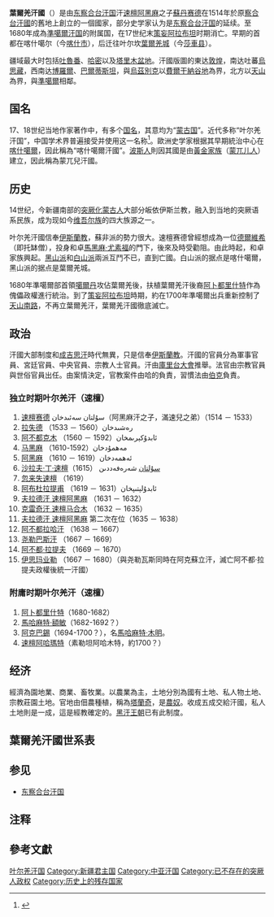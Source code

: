 {{Otheruses|subject=16世紀蒙古人建立的[[汗國|汗國]]'''葉爾羌'''|other=葉爾羌的其他意義|葉爾羌 (消歧義)}}
{{refimprove|time=2018-07-29T12:19:26+00:00}}
{{Infobox former country
|conventional_long_name = 葉爾羌汗國<small><br>蒙古国<br>哈實哈兒<br>土魯番<br>回回國、葉爾欽</small>
|common_name  = 
|native_name = سەئىدىيە خانلىقى
|continent    = [[亞洲|亞洲]]
|region       = [[中亞|中亞]]
|status       = [[汗國|汗國]]
|government_type = [[君主制|君主制]]
|capital      = 哈實哈兒（今中國新疆[[喀什市|喀什市]]）<br>葉爾羌（今中國新疆[[莎車縣|莎車縣]]）
|religion     = [[伊斯蘭教|伊斯蘭教]]<br>
|common_languages     = [[突厥語|突厥語]]
|leader1                = [[赛德|速檀赛德]]
|year_leader1           = 1514年－1533年（首任）
|leader2                = [[速檀阿哈瑪特|速檀阿哈瑪特]]
|year_leader2           = 約1700年（末任）
|title_leader           = 速檀、汗
|year_start   = 1514年
|year_end     = 1705年
|image_map = Yarkent Khanate.jpg
}}
{{中国历史上的新疆}}
{{西域歷史}}
'''葉爾羌汗國'''（{{lang-ug|سەئىدىيە خانلىقى}}）是由[[东察合台汗国|东察合台汗国]]汗[[速檀阿黑麻|速檀阿黑麻]]之子[[苏丹_(称谓)|蘇丹]][[赛德|赛德]]在1514年於原[[察合台汗國|察合台汗國]]的舊地上創立的一個國家，部分史学家认为是[[东察合台汗国|东察合台汗国]]的延续。至1680年成為[[準噶爾汗国|準噶爾汗国]]的附属国，在17世纪末[[策妄阿拉布坦|策妄阿拉布坦]]时期消亡。早期的首都在喀什噶尔（今[[喀什市|喀什市]]），后迁往叶尔坎[[葉爾羌城|葉爾羌城]]（今[[莎車县|莎車县]]）。

疆域最大时包括[[吐魯番|吐魯番]]、[[哈密|哈密]]以及[[塔里木盆地|塔里木盆地]]。汗國版圖的東达[[敦煌|敦煌]]，南达吐蕃[[烏思藏|烏思藏]]，西南达[[博羅爾|博羅爾]]、[[巴爾蒂斯坦|巴爾蒂斯坦]]，與[[烏茲別克|烏茲別克]]以[[費爾干納谷地|費爾干納谷地]]為界，北方以[[天山|天山]]為界，與[[準噶爾|準噶爾]]相鄰。

== 国名 ==

17、18世纪当地作家著作中，有多个[[国名|国名]]，其意均为“[[蒙古国|蒙古国]]”。近代多称“叶尔羌汗国”，中国学术界普遍接受并使用这一名称<ref>{{cite journal en|quotes = 
|last = 
|first = 
|author = 魏良弢
|coauthors = 
|date =  1991
|year = 
|month = 
|title =《叶尔羌汗国及其名称》
|journal = 新疆社科论坛
|volume = 
|issue = 1991年第03期
|pages = 
|publisher = 新疆社会科学界联合会
|location = 新疆维吾尔自治区乌鲁木齐市
|issn = 1671-4741
|pmid = 
|doi = 
|bibcode = 
|oclc =
|id = 
|url = http://mall.cnki.net/magazine/Article/XJSK199103010.htm
|language = Zh-hans
|format = 
|accessdate = 
|laysummary = 
|laysource = 
|laydate = 
|quote = 
}}</ref>。歐洲史学家根据其早期統治中心在[[喀什噶爾|喀什噶爾]]，因此稱為“喀什噶爾汗國”。[[波斯人|波斯人]]則因其國是由[[黃金家族|黃金家族]]（[[蒙兀儿人|蒙兀儿人]]）建立，因此稱為蒙兀兒汗國。

== 历史 ==

14世纪，今新疆南部的[[突厥化蒙古人|突厥化蒙古人]]大部分皈依伊斯兰教，融入到当地的突厥语系民族，成为现如今[[维吾尔族|维吾尔族]]的四大族源{{NoteTag|[[维吾尔族|维吾尔族]]族源，西域[[高加索人种|高加索人种]]土著（如[[吐火羅人|吐火羅人]]和[[塞人|塞人]])，[[西突厥|西突厥]]旧部，回鹘西迁部，[[突厥化|突厥化]]/[[伊斯兰化|伊斯兰化]]东阿尔泰语系各部落。}}之一。

叶尔羌汗國信奉[[伊斯蘭教|伊斯蘭教]]，蘇非派的勢力很大。速檀赛德曾經想成為一位[[德爾維希|德爾維希]]（即托缽僧），投身和卓[[馬黑麻·尤素福|馬黑麻·尤素福]]的門下，後來及時受勸阻。由此時起，和卓家族興起。[[黑山派|黑山派]]和[[白山派|白山派]]兩派互鬥不已，直到亡國。白山派的据点是喀什噶爾，黑山派的据点是葉爾羌城。

1680年準噶爾部首領[[噶爾丹|噶爾丹]]攻佔葉爾羌後，扶植葉爾羌汗後裔[[阿卜都里什特|阿卜都里什特]]作為傀儡政權進行統治。到了[[策妄阿拉布坦|策妄阿拉布坦]]時期，約在1700年準噶爾出兵重新控制了[[天山南路|天山南路]]，不再立葉爾羌汗，葉爾羌汗國徹底滅亡。

== 政治 ==

汗國大部制度和[[成吉思汗|成吉思汗]]時代無異，只是信奉[[伊斯蘭教|伊斯蘭教]]。汗國的官員分為軍事官員、宮廷官員、中央官員、宗教人士官員。汗由[[庫里台大會|庫里台大會]]推舉。法官由宗教官員與世俗官員出任。由案情決定，官教案件由哈的負責，習慣法由[[伯克_(官职)|伯克]]負責。

=== 独立时期叶尔羌汗（速檀） ===
# [[赛德|速檀赛德]] سۇلتان سەئىدخان（阿黑麻汗之子，滿速兒之弟）（1514 － 1533）
# [[拉失德|拉失德]] رەشىدخان（1560 － 1533）
# [[阿不都克木|阿不都克木]] ئابدۇكېرىمخان（1592 － 1560）
# [[马黑麻|马黑麻]] مەھمۇدخان（1592-1610）
# [[阿黑麻_(叶尔羌)|阿黑麻]] ئەھمەدخان（1619 － 1610）
# [[沙拉夫·丁·速檀|沙拉夫·丁·速檀]]سۇلتان شەرەفەددىن （1615）
# [[忽来失速檀|忽来失速檀]] （1619）
# [[阿布杜拉提甫|阿布杜拉提甫]] ئابدۇلېتىپخان（1631 － 1619）
# [[速檀阿黑麻_(叶尔羌)|夫拉德汗 速檀阿黑麻]] （1631 － 1632）
# [[速檀马合木|克雷奇汗 速檀马合木]] （1632 － 1635）
# [[速檀阿黑麻_(叶尔羌)|夫拉德汗 速檀阿黑麻]] 第二次在位（1635 － 1638）
# [[阿不都拉哈汗|阿不都拉哈汗]] （1638 － 1667）
# [[尧勒巴斯汗|尧勒巴斯汗]] （1667 － 1669）
# [[阿不都·拉提夫|阿不都·拉提夫]] （1669 － 1670）
# [[伊思玛业勒|伊思玛业勒]] （1667 － 1680）（與尧勒瓦斯同時在阿克蘇立汗，滅亡阿不都·拉提夫政權後統一汗國）
=== 附庸时期叶尔羌汗（速檀） ===
# [[阿卜都里什特|阿卜都里什特]]（1680-1682）
# [[馬哈麻特·額敏|馬哈麻特·額敏]]（1682-1692？）
# [[阿克巴錫|阿克巴錫]]（1694-1700？），名[[馬哈麻特·木明|馬哈麻特·木明]]。
# [[速檀阿哈瑪特|速檀阿哈瑪特]]（素勒坦阿哈木特，約1700？）

== 经济 ==
經濟為園地業、商業、畜牧業。以農業為主，土地分別為國有土地、私人物土地、宗教莊園土地。官地由佃農種植，稱為[[塔蘭奇|塔蘭奇]]，是[[農奴|農奴]]。收成五成交給汗國，私人土地則是一成，這是經教確定的。[[黑汗王朝|黑汗王朝]]已有此制度。

== 葉爾羌汗國世系表 ==
<center>
{{chart/start|style=font: 90% sans-serif;width:intrinsic;width:-moz-max-content;width:-webkit-max-content;width:max-content;}}
{{chart | | | | | | | | | SAI |SAI='''[[薩亦德|速檀賽德]]<br><small>葉爾羌汗國創建者'''}} 
{{chart | | | | | | | | | |!| |}}
{{chart | | | | | | | | | RAS |RAS='''[[拉失德|拉失德]]<br><small>葉爾羌第二汗'''}}
{{chart | |,|-|-|-|v|-|-|-|+|-|-|-|-|-|-|-|.|}}
{{chart | ABD | | MHM | | YNS | | | | | | ADL |ABD='''[[阿不都哈林|阿不都哈林]]<br><small>葉爾羌第三汗'''|MHM='''[[馬黑麻|馬黑麻]]<br><small>葉爾羌第四汗'''|YNS=[[羽奴思速檀|羽奴思速檀]]|ADL=[[阿都剌因|阿都剌因]]<br><small>葉爾羌汗國東部君主}}
{{chart | | | | | |!| | | |)|-|-|-|.| | | |)|-|-|-|v|-|-|-|.|}}
{{chart | | | | | AHM | | SLF | | HLS | | ABD | | ISM | | BAB |AHM='''[[阿黑麻_(葉爾羌汗國)|阿黑麻]]<br><small>葉爾羌第五汗'''|SLF=[[沙拉夫丁|沙拉夫丁]]<br><small>喀什噶爾總督|HLS='''[[忽來失速檀|忽來失速檀]]<br><small>葉爾羌第六汗'''|ABD='''[[阿不都拉哈汗|阿不都拉哈汗]]<br><small>葉爾羌第十汗'''|ISM='''[[伊思瑪業勒|伊思瑪業勒]]<br><small>葉爾羌第十三汗'''|BAB=[[巴巴汗|巴巴汗]]<br><small>吐魯番汗}}
{{chart | |,|-|-|-|(| | | | | | | | | | | |!| | | |,|-|-|-|+|-|-|-|.| |}} 
{{chart | ABL | | TMR | | | | | | | | | | YBS | | Y14 | | Y15 | | Y16 | ABL = '''[[阿布杜拉提甫|阿布杜拉提甫]]<br><small>葉爾羌第七汗'''|TMR=帖木兒|YBS='''[[堯勒巴斯汗|堯勒巴斯汗]]<br><small>葉爾羌第十一汗'''|Y14='''[[阿卜都里什特|阿卜都里什特]]<br><small>葉爾羌第十四汗'''|Y15='''[[馬哈麻特額敏|馬哈麻特額敏]]<br><small>葉爾羌第十五汗'''|Y16='''[[阿克巴錫汗|阿克巴錫汗]]<br><small>葉爾羌第十六汗'''}}
{{chart | |,|-|-|-|(| | | | | | | | | | | |!| | | | | | | | | | | |)|-|-|-|.| |}} 
{{chart | MHM | | AHM | | | | | | | | | | ABD | | | | | | | | | | AMT | | ISK |MHM='''[[速檀馬合木|速檀馬合木]]<br><small>葉爾羌第九汗'''|AHM='''[[速檀阿黑麻_(葉爾羌)|速檀阿黑麻]]<br><small>葉爾羌第八汗'''|ABD='''[[阿不都·拉提夫|阿不都·拉提夫]]<br><small>葉爾羌第十二汗'''|AMT='''[[速檀阿哈瑪特|速檀阿哈瑪特]]<br><small>葉爾羌末代汗'''|ISK=[[伊斯懇德爾|伊斯懇德爾]]}} 
{{chart/end}}
</center>

== 参见 ==
* [[东察合台汗国|东察合台汗国]]

== 注释 ==

{{NoteFoot}}

==參考文獻==

{{Reflist|2}}

[[Category:叶尔羌汗国|]]
[[Category:新疆君主国|Category:新疆君主国]]
[[Category:中亚汗国|Category:中亚汗国]]
[[Category:已不存在的突厥人政权|Category:已不存在的突厥人政权]]
[[Category:历史上的残存国家|Category:历史上的残存国家]]